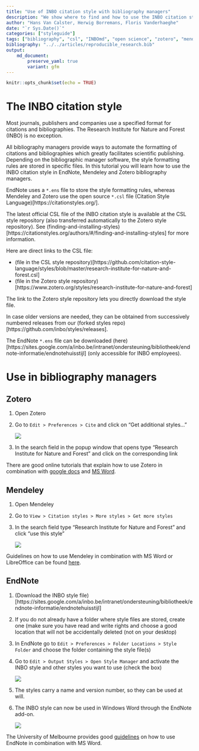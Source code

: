 ```yaml
---
title: "Use of INBO citation style with bibliography managers"
description: "We show where to find and how to use the INBO citation style in bibliography managers"
author: "Hans Van Calster, Herwig Borremans, Floris Vanderhaeghe"
date: "`r Sys.Date()`"
categories: ["styleguide"]
tags: ["bibliography", "csl", "INBOmd", "open science", "zotero", "mendeley", "endnote"]
bibliography: "../../articles/reproducible_research.bib"
output: 
    md_document:
        preserve_yaml: true
        variant: gfm
---
```


```r
knitr::opts_chunk$set(echo = TRUE)
```


# The INBO citation style

Most journals, publishers and companies use a specified format for citations and bibliographies.
The Research Institute for Nature and Forest (INBO) is no exception.

All bibliography managers provide ways to automate the formatting of citations and bibliographies which greatly facilitates scientific publishing.
Depending on the bibliographic manager software, the style formatting rules are stored in specific files.
In this tutorial you will learn how to use the INBO citation style in EndNote, Mendeley and Zotero bibliography managers.

EndNote uses a `*.ens` file to store the style formatting rules, whereas Mendeley and Zotero use the open source `*.csl` file (Citation Style Language)[https://citationstyles.org/].

The latest official CSL file of the INBO citation style is available at the CSL style repository (also transferred automatically to the Zotero style repository).
See (finding-and-installing-styles)[https://citationstyles.org/authors/#/finding-and-installing-styles] for more information.

Here are direct links to the CSL file:

- (file in the CSL style repository)[https://github.com/citation-style-language/styles/blob/master/research-institute-for-nature-and-forest.csl]
- (file in the Zotero style repository)[https://www.zotero.org/styles/research-institute-for-nature-and-forest]

The link to the Zotero style repository lets you directly download the style file.

In case older versions are needed, they can be obtained from successively numbered releases from our (forked styles repo)[https://github.com/inbo/styles/releases].

The EndNote `*.ens` file can be downloaded (here)[https://sites.google.com/a/inbo.be/intranet/ondersteuning/bibliotheek/endnote-informatie/endnotehuisstijl] (only accessible for INBO employees).


# Use in bibliography managers


## Zotero

1. Open Zotero
1. Go to `Edit > Preferences > Cite` and click on "Get additional styles..."

    ![](zotero_styles.png)

1. In the search field in the popup window that opens type "Research Institute for Nature and Forest" and click on the corresponding link


There are good online tutorials that explain how to use Zotero in combination with [google docs](https://www.zotero.org/support/google_docs) and [MS Word](https://www.zotero.org/support/word_processor_plugin_usage). 

## Mendeley

1. Open Mendeley
1. Go to `View > Citation styles > More styles > Get more styles`
1. In the search field type "Research Institute for Nature and Forest" and click "use this style"

    ![](mendeley_styles.png)

Guidelines on how to use Mendeley in combination with MS Word or LibreOffice can be found [here](https://www.mendeley.com/guides/using-citation-editor).

## EndNote

1. (Download the INBO style file)[https://sites.google.com/a/inbo.be/intranet/ondersteuning/bibliotheek/endnote-informatie/endnotehuisstijl]
1. If you do not already have a folder where style files are stored, create one (make sure you have read and write rights and choose a good location that will not be accidentally deleted (not on your desktop)
1. In EndNote go to `Edit > Preferences > Folder Locations > Style Folder` and
choose the folder containing the style file(s)
1. Go to `Edit > Output Styles > Open Style Manager` and activate the INBO style and other styles you want to use (check the box)

    ![](endnote_styles.png)

1. The styles carry a name and version number, so they can be used at will.
1. The INBO style can now be used in Windows Word through the EndNote add-on.

    ![](endnote_word.png)

The University of Melbourne provides good [guidelines](https://unimelb.libguides.com/c.php?g=403235&p=2744645) on how to use EndNote in combination with MS Word.

